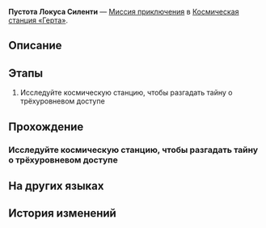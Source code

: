 {{Дополнить|Диалоги.}}
{{Миссия Инфобокс
|id              = 2000106
|Название        = 
|Изображение     = Миссия Освоения Пустота Локуса Силенти.png
|Тип             = Миссия приключения
|События         = 
|Глава           = 
|Условия         = Завершена [[Миссия Освоения]] ''[[Неисчезающие тени]]''
|Персонажи       = Первопроходец; Системная подсказка
|СтартЛокация    = [[Космическая станция «Герта»]] — [[Главная контрольная зона]]
|Локации         = Главная контрольная зона
|Предыдущая      = 
|Следующая       = ???
|Награды         = Журнал приключений*2; Гертаreum*50; Кредиты*5 000
}}
'''Пустота Локуса Силенти''' — [[Миссия приключения]] в [[Космическая станция «Герта»]].

==Описание==
{{Описание|Пройдя тройную аутентификацию, вы случайно попадаете в заброшенную тайную комнату, где Аста хранила свои личные вещи.<br />Там вы узнаёте кое-что о прошлом Асты. Но, похоже, саму Асту это не слишком тревожит.}}

==Этапы==
# Исследуйте космическую станцию, чтобы разгадать тайну о трёхуровневом доступе

==Прохождение==
{{Дополнить}}

{{Диалог Конец}}

===Исследуйте космическую станцию, чтобы разгадать тайну о трёхуровневом доступе===
{{Описание миссии|локация=Базовая зона|Сбой в системе идентификации Герты, таинственный люк с трёхуровневым доступом и три сломанных карточки доступа, разбросанные в разных местах...<br />Как только головоломка будет собрана, тайна, стоящая за ней, будет разгадана.}}
{{Диалог Начало}}

{{Диалог Конец}}

==На других языках==
{{На других языках
|en   = Emptiness of Locus Silentii
|zhs  = 宓堂空境
|zht  = 宓堂空境
|ja   = 伏堂空境
|ko   = 고요한 빈 공간
|es   = Vacuidad serena
|fr   = Le vide de Locus Silentii
|ru   = Пустота Локуса Силенти
|th   = ดินแดนที่เงียบสงัด
|vi   = Không Gian Cõi Lặng
|de   = Leere des Locus Silentii
|id   = Kekosongan Locus Silentii
|pt   = Vazio de Locus Silentii
}}

==История изменений==
{{История изменений|2.7}}
